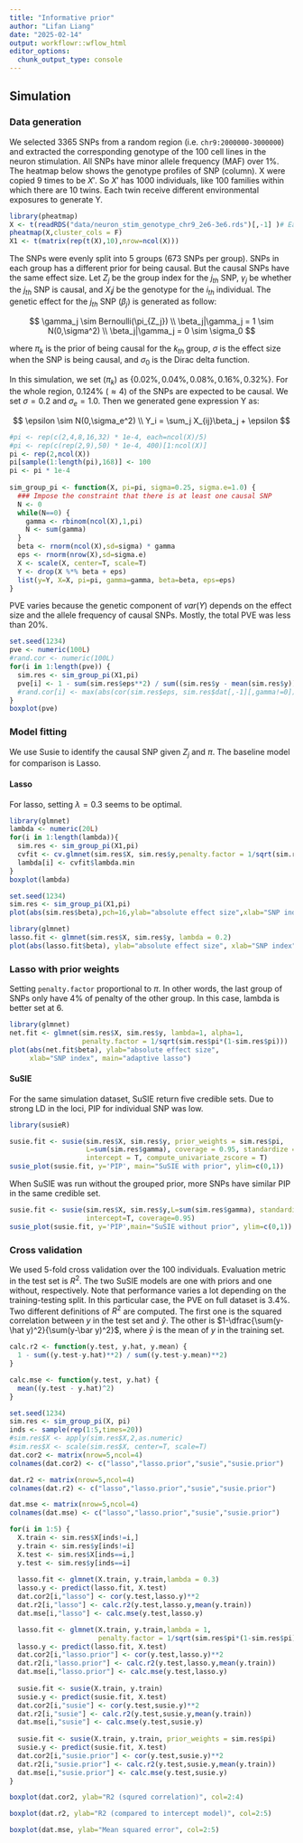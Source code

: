 ```yaml
---
title: "Informative prior"
author: "Lifan Liang"
date: "2025-02-14"
output: workflowr::wflow_html
editor_options:
  chunk_output_type: console
---
```


## Simulation

### Data generation

We selected 3365 SNPs from a random region (i.e. `chr9:2000000-3000000`) and extracted the corresponding genotype of the 100 cell lines in the neuron stimulation. All SNPs have minor allele frequency (MAF) over 1%. The heatmap below shows the genotype profiles of SNP (column). X were copied 9 times to be $X'$. So $X'$ has 1000 individuals, like 100 families within which there are 10 twins. Each twin receive different environmental exposures to generate Y. 

```r
library(pheatmap)
X <- t(readRDS("data/neuron_stim_genotype_chr9_2e6-3e6.rds")[,-1] )# Each row is a cell line
pheatmap(X,cluster_cols = F)
X1 <- t(matrix(rep(t(X),10),nrow=ncol(X)))
```



The SNPs were evenly split into 5 groups (673 SNPs per group). SNPs in each group has a different prior for being causal. But the causal SNPs have the same effect size. Let $Z_j$ be the group index for the $j_{th}$ SNP, $\gamma_j$ be whether the $j_{th}$ SNP is causal, and $X_ij$ be the genotype for the $i_{th}$ individual. The genetic effect for the $j_{th}$ SNP ($\beta_j$) is generated as follow:

$$
\gamma_j \sim Bernoulli(\pi_{Z_j})
\\
\beta_j|\gamma_j = 1 \sim N(0,\sigma^2)
\\
\beta_j|\gamma_j = 0 \sim \sigma_0
$$

where $\pi_k$ is the prior of being causal for the $k_{th}$ group, $\sigma$ is the effect size when the SNP is being causal, and $\sigma_0$ is the Dirac delta function.

In this simulation, we set ($\pi_k$) as $\{0.02\%, 0.04\%,0.08\%,0.16\%,0.32\%\}$. For the whole region, 0.124% ($\approx 4$) of the SNPs are expected to be causal. We set $\sigma=0.2$ and $\sigma_e=1.0$. Then we generated gene expression Y as:

$$
\epsilon \sim N(0,\sigma_e^2)
\\
Y_i = \sum_j X_{ij}\beta_j + \epsilon
$$

```r
#pi <- rep(c(2,4,8,16,32) * 1e-4, each=ncol(X)/5)
#pi <- rep(c(rep(2,9),50) * 1e-4, 400)[1:ncol(X)]
pi <- rep(2,ncol(X))
pi[sample(1:length(pi),168)] <- 100
pi <- pi * 1e-4
  
sim_group_pi <- function(X, pi=pi, sigma=0.25, sigma.e=1.0) {
  ### Impose the constraint that there is at least one causal SNP
  N <- 0
  while(N==0) {
    gamma <- rbinom(ncol(X),1,pi)
    N <- sum(gamma)
  }
  beta <- rnorm(ncol(X),sd=sigma) * gamma
  eps <- rnorm(nrow(X),sd=sigma.e)
  X <- scale(X, center=T, scale=T)
  Y <- drop(X %*% beta + eps)
  list(y=Y, X=X, pi=pi, gamma=gamma, beta=beta, eps=eps)
}

```

PVE varies because the genetic component of $var(Y)$ depends on the effect size and the allele frequency of causal SNPs. Mostly, the total PVE was less than 20%.

```r
set.seed(1234)
pve <- numeric(100L)
#rand.cor <- numeric(100L)
for(i in 1:length(pve)) {
  sim.res <- sim_group_pi(X1,pi)
  pve[i] <- 1 - sum(sim.res$eps**2) / sum((sim.res$y - mean(sim.res$y))**2)
  #rand.cor[i] <- max(abs(cor(sim.res$eps, sim.res$dat[,-1][,gamma!=0])))
}
boxplot(pve)
```


### Model fitting

We use Susie to identify the causal SNP given $Z_j$ and $\pi$. The baseline model for comparison is Lasso.

#### Lasso

For lasso, setting $\lambda=0.3$ seems to be optimal.

```r
library(glmnet)
lambda <- numeric(20L)
for(i in 1:length(lambda)){
  sim.res <- sim_group_pi(X1,pi)
  cvfit <- cv.glmnet(sim.res$X, sim.res$y,penalty.factor = 1/sqrt(sim.res$pi*(1-sim.res$pi)))
  lambda[i] <- cvfit$lambda.min
}
boxplot(lambda)

```


```r
set.seed(1234)
sim.res <- sim_group_pi(X1,pi)
plot(abs(sim.res$beta),pch=16,ylab="absolute effect size",xlab="SNP index", main="Oracle")
```


```r
library(glmnet)
lasso.fit <- glmnet(sim.res$X, sim.res$y, lambda = 0.2)
plot(abs(lasso.fit$beta), ylab="absolute effect size", xlab="SNP index", main="Lasso")
```


### Lasso with prior weights

Setting `penalty.factor` proportional to $\pi$. In other words, the last group of SNPs only have 4% of penalty of the other group. In this case, lambda is better set at 6.

```r
library(glmnet)
net.fit <- glmnet(sim.res$X, sim.res$y, lambda=1, alpha=1,
                  penalty.factor = 1/sqrt(sim.res$pi*(1-sim.res$pi)))
plot(abs(net.fit$beta), ylab="absolute effect size", 
     xlab="SNP index", main="adaptive lasso")
```



#### SuSIE

For the same simulation dataset, SuSIE return five credible sets. Due to strong LD in the loci, PIP for individual SNP was low. 

```r
library(susieR)

susie.fit <- susie(sim.res$X, sim.res$y, prior_weights = sim.res$pi,
                   L=sum(sim.res$gamma), coverage = 0.95, standardize = F,
                   intercept = T, compute_univariate_zscore = T)
susie_plot(susie.fit, y='PIP', main="SuSIE with prior", ylim=c(0,1))
```

When SuSIE was run without the grouped prior, more SNPs have similar PIP in the same credible set.

```r
susie.fit <- susie(sim.res$X, sim.res$y,L=sum(sim.res$gamma), standardize = F,
                   intercept=T, coverage=0.95)
susie_plot(susie.fit, y='PIP',main="SuSIE without prior", ylim=c(0,1))
```

### Cross validation

We used 5-fold cross validation over the 100 individuals. Evaluation metric in the test set is $R^2$. The two SuSIE models are one with priors and one without, respectively. Note that performance varies a lot depending on the training-testing split. In this particular case, the PVE on full dataset is 3.4%. Two different definitions of $R^2$ are computed. The first one is the squared correlation between $y$ in the test set and $\hat y$. The other is $1-\dfrac{\sum(y-\hat y)^2}{\sum(y-\bar y)^2}$, where $\bar y$ is the mean of $y$ in the training set.

```r
calc.r2 <- function(y.test, y.hat, y.mean) {
  1 - sum((y.test-y.hat)**2) / sum((y.test-y.mean)**2)
}
```

```r
calc.mse <- function(y.test, y.hat) {
  mean((y.test - y.hat)^2)
}
```


```r
set.seed(1234)
sim.res <- sim_group_pi(X, pi)
inds <- sample(rep(1:5,times=20))
#sim.res$X <- apply(sim.res$X,2,as.numeric)
#sim.res$X <- scale(sim.res$X, center=T, scale=T)
dat.cor2 <- matrix(nrow=5,ncol=4)
colnames(dat.cor2) <- c("lasso","lasso.prior","susie","susie.prior")

dat.r2 <- matrix(nrow=5,ncol=4)
colnames(dat.r2) <- c("lasso","lasso.prior","susie","susie.prior")

dat.mse <- matrix(nrow=5,ncol=4)
colnames(dat.mse) <- c("lasso","lasso.prior","susie","susie.prior")

for(i in 1:5) {
  X.train <- sim.res$X[inds!=i,]
  y.train <- sim.res$y[inds!=i]
  X.test <- sim.res$X[inds==i,]
  y.test <- sim.res$y[inds==i]
  
  lasso.fit <- glmnet(X.train, y.train,lambda = 0.3)
  lasso.y <- predict(lasso.fit, X.test)
  dat.cor2[i,"lasso"] <- cor(y.test,lasso.y)**2
  dat.r2[i,"lasso"] <- calc.r2(y.test,lasso.y,mean(y.train))
  dat.mse[i,"lasso"] <- calc.mse(y.test,lasso.y)

  lasso.fit <- glmnet(X.train, y.train,lambda = 1,
                      penalty.factor = 1/sqrt(sim.res$pi*(1-sim.res$pi)))
  lasso.y <- predict(lasso.fit, X.test)
  dat.cor2[i,"lasso.prior"] <- cor(y.test,lasso.y)**2
  dat.r2[i,"lasso.prior"] <- calc.r2(y.test,lasso.y,mean(y.train))
  dat.mse[i,"lasso.prior"] <- calc.mse(y.test,lasso.y)
  
  susie.fit <- susie(X.train, y.train)
  susie.y <- predict(susie.fit, X.test)
  dat.cor2[i,"susie"] <- cor(y.test,susie.y)**2
  dat.r2[i,"susie"] <- calc.r2(y.test,susie.y,mean(y.train))
  dat.mse[i,"susie"] <- calc.mse(y.test,susie.y)
  
  susie.fit <- susie(X.train, y.train, prior_weights = sim.res$pi)
  susie.y <- predict(susie.fit, X.test)
  dat.cor2[i,"susie.prior"] <- cor(y.test,susie.y)**2
  dat.r2[i,"susie.prior"] <- calc.r2(y.test,susie.y,mean(y.train))
  dat.mse[i,"susie.prior"] <- calc.mse(y.test,susie.y)
}

boxplot(dat.cor2, ylab="R2 (squred correlation)", col=2:4)
```

```r
boxplot(dat.r2, ylab="R2 (compared to intercept model)", col=2:5)
```


```r
boxplot(dat.mse, ylab="Mean squared error", col=2:5)
```



